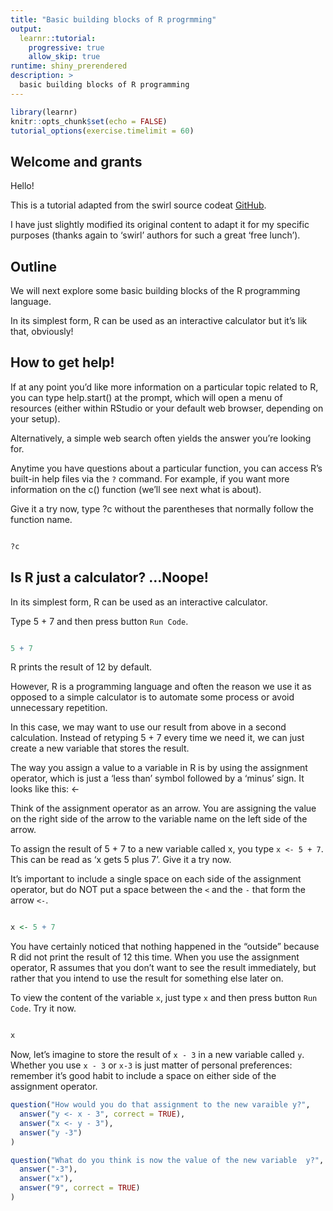 ```yaml
---
title: "Basic building blocks of R progrmming"
output:
  learnr::tutorial:
    progressive: true
    allow_skip: true
runtime: shiny_prerendered
description: >
  basic building blocks of R programming
---
```


```r
library(learnr)
knitr::opts_chunk$set(echo = FALSE)
tutorial_options(exercise.timelimit = 60)
```

## Welcome and grants

Hello!

This is a tutorial adapted from the swirl source codeat [GitHub](https://github.com/swirldev/swirl_courses). 

I have just slightly modified its original content to adapt it for my specific purposes (thanks again to 'swirl' authors for such a great 'free lunch').

## Outline

We will next explore some basic building blocks of the R programming language.

In its simplest form, R can be used as an interactive calculator but it's lik that, obviously!

## How to get help!

If at any point you'd like more information on a particular topic related to R, you can type help.start() at the prompt, which will open a menu of resources  (either within RStudio or your default web browser, depending on your setup).

Alternatively, a simple web search often yields the answer you're looking for.

Anytime you have questions about a particular function, you can access R's built-in help files via the `?` command. For example, if you want more information on the c() function (we'll see next what is about).

Give it a try now, type ?c without the parentheses that normally follow the function name.


```r

```

```r
?c
```

## Is R just a calculator? ...Noope!

In its simplest form, R can be used as an interactive calculator.

Type 5 + 7 and then press button `Run Code`.

```r

```

```r
5 + 7
```

R prints the result of 12 by default.

However, R is a programming language and often the reason we use it as opposed to a simple calculator is to automate some process or avoid unnecessary repetition.

In this case, we may want to use our result from above in a second calculation. 
Instead of retyping 5 + 7 every time we need it, we can just create a new variable that stores the result.

The way you assign a value to a variable in R is by using the assignment operator, which is just a 'less than' symbol followed by a 'minus' sign. It looks like this: <-

Think of the assignment operator as an arrow. You are assigning the value on the right side of the arrow to the variable name on the left side of the arrow.

To assign the result of 5 + 7 to a new variable called x, you type `x <- 5 + 7`.
This can be read as 'x gets 5 plus 7'. Give it a try now.

It's important to include a single space on each side of the assignment operator, but do NOT put a space between the `<` and the `-` that form the arrow `<-`.

```r

```

```r
x <- 5 + 7
```
You have certainly noticed that nothing happened in the "outside" because R did not print the result of 12 this time. When you use the assignment operator, R assumes that you don't want to see the result immediately, but rather that you intend to use the result for something else later on. 

To view the content of the variable `x`, just type `x` and then press button `Run Code`. Try it now.

```r

```

```r
x
```

Now, let's imagine to store the result of `x - 3` in a new variable called `y`. Whether you use `x - 3` or `x-3` is just matter of personal preferences: remember it's good habit to include a space on either side of the assignment operator.

```r
question("How would you do that assignment to the new varaible y?",
  answer("y <- x - 3", correct = TRUE),
  answer("x <- y - 3"),
  answer("y -3")
)
```

```r
question("What do you think is now the value of the new variable  y?",
  answer("-3"),
  answer("x"),
  answer("9", correct = TRUE)
)
```


<!-- - Class: text -->
<!--   Output: Now, let's create a small collection of numbers called a vector. Any object -->
<!--     that contains data is called a data structure and numeric vectors are the simplest -->
<!--     type of data structure in R. In fact, even a single number is considered a vector -->
<!--     of length one. -->

<!-- - Class: cmd_question -->
<!--   Output: The easiest way to create a vector is with the c() function, which stands -->
<!--     for 'concatenate' or 'combine'. To create a vector containing the numbers 1.1, -->
<!--     9, and 3.14, type c(1.1, 9, 3.14). Try it now and store the result in a variable -->
<!--     called z. -->
<!--   CorrectAnswer: z <- c(1.1, 9, 3.14) -->
<!--   AnswerTests: omnitest(correctExpr='z <- c(1.1, 9, 3.14)') -->
<!--   Hint: Inputting z <- c(1.1, 9, 3.14) will assign the vector (1.1, 9, 3.14) to a -->
<!--     new variable called z. Including single spaces after the commas in the vector -->
<!--     is not required, but helps make your code less cluttered and more readable. -->

